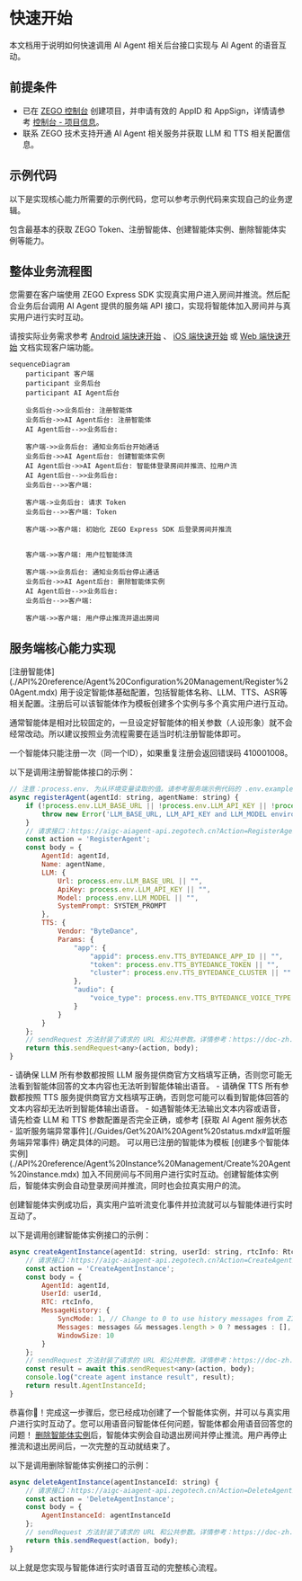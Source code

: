 # 快速开始

本文档用于说明如何快速调用 AI Agent 相关后台接口实现与 AI Agent 的语音互动。

## 前提条件

- 已在 [ZEGO 控制台](https://console.zego.im/) 创建项目，并申请有效的 AppID 和 AppSign，详情请参考 [控制台 - 项目信息](https://doc-zh.zego.im/article/12107)。
- 联系 ZEGO 技术支持开通 AI Agent 相关服务并获取 LLM 和 TTS 相关配置信息。

## 示例代码
以下是实现核心能力所需要的示例代码，您可以参考示例代码来实现自己的业务逻辑。

<CardGroup cols={2}>
<Card title="服务端示例代码"  href="https://github.com/ZEGOCLOUD/ai_agent_quick_start_server" target="_blank">
包含最基本的获取 ZEGO Token、注册智能体、创建智能体实例、删除智能体实例等能力。
</Card>
</CardGroup>

## 整体业务流程图

您需要在客户端使用 ZEGO Express SDK 实现真实用户进入房间并推流。然后配合业务后台调用 AI Agent 提供的服务端 API 接口，实现将智能体加入房间并与真实用户进行实时互动。

请按实际业务需求参考 [Android 端快速开始](/aiagent-android/quick-start) 、 [iOS 端快速开始](/aiagent-ios/quick-start) 或 [Web 端快速开始](/aiagent-web/quick-start) 文档实现客户端功能。

```mermaid
sequenceDiagram
    participant 客户端
    participant 业务后台
    participant AI Agent后台
   
    业务后台->>业务后台: 注册智能体
    业务后台->>AI Agent后台: 注册智能体
    AI Agent后台-->>业务后台: 

    客户端->>业务后台: 通知业务后台开始通话
    业务后台->>AI Agent后台: 创建智能体实例
    AI Agent后台->>AI Agent后台: 智能体登录房间并推流、拉用户流
    AI Agent后台-->>业务后台: 
    业务后台-->>客户端: 
    
    客户端->业务后台: 请求 Token
    业务后台-->>客户端: Token
    
    客户端->>客户端: 初始化 ZEGO Express SDK 后登录房间并推流
    
    
    客户端->>客户端: 用户拉智能体流
    
    客户端->>业务后台: 通知业务后台停止通话
    业务后台->>AI Agent后台: 删除智能体实例
    AI Agent后台-->>业务后台: 
    业务后台-->>客户端: 
    
    客户端->>客户端: 用户停止推流并退出房间
```

## 服务端核心能力实现


<Steps>
<Step title="注册智能体">
[注册智能体](./API%20reference/Agent%20Configuration%20Management/Register%20Agent.mdx) 用于设定智能体基础配置，包括智能体名称、LLM、TTS、ASR等相关配置。注册后可以该智能体作为模板创建多个实例与多个真实用户进行互动。

通常智能体是相对比较固定的，一旦设定好智能体的相关参数（人设形象）就不会经常改动。所以建议按照业务流程需要在适当时机注册智能体即可。

<Note title="说明">一个智能体只能注册一次（同一个ID），如果重复注册会返回错误码 410001008。</Note>

以下是调用注册智能体接口的示例：

```javascript
// 注意：process.env. 为从环境变量读取的值。请参考服务端示例代码的 .env.example 文件。
async registerAgent(agentId: string, agentName: string) {
    if (!process.env.LLM_BASE_URL || !process.env.LLM_API_KEY || !process.env.LLM_MODEL) {
        throw new Error('LLM_BASE_URL, LLM_API_KEY and LLM_MODEL environment variables must be set');
    }
    // 请求接口：https://aigc-aiagent-api.zegotech.cn?Action=RegisterAgent
    const action = 'RegisterAgent';
    const body = {
        AgentId: agentId,
        Name: agentName,
        LLM: {
            Url: process.env.LLM_BASE_URL || "",
            ApiKey: process.env.LLM_API_KEY || "",
            Model: process.env.LLM_MODEL || "",
            SystemPrompt: SYSTEM_PROMPT
        },
        TTS: {
            Vendor: "ByteDance",
            Params: {
                "app": {
                    "appid": process.env.TTS_BYTEDANCE_APP_ID || "",
                    "token": process.env.TTS_BYTEDANCE_TOKEN || "",
                    "cluster": process.env.TTS_BYTEDANCE_CLUSTER || ""
                },
                "audio": {
                    "voice_type": process.env.TTS_BYTEDANCE_VOICE_TYPE || ""
                }
            }
        }
    };
    // sendRequest 方法封装了请求的 URL 和公共参数。详情参考：https://doc-zh.zego.im/aiagent-server/api-reference/accessing-server-apis
    return this.sendRequest<any>(action, body);
}
```

<Note title="说明">
- 请确保 LLM 所有参数都按照 LLM 服务提供商官方文档填写正确，否则您可能无法看到智能体回答的文本内容也无法听到智能体输出语音。
- 请确保 TTS 所有参数都按照 TTS 服务提供商官方文档填写正确，否则您可能可以看到智能体回答的文本内容却无法听到智能体输出语音。
- 如遇智能体无法输出文本内容或语音，请先检查 LLM 和 TTS 参数配置是否完全正确，或参考 [获取 AI Agent 服务状态 - 监听服务端异常事件](./Guides/Get%20AI%20Agent%20status.mdx#监听服务端异常事件) 确定具体的问题。  
</Note>

</Step>
<Step title="创建智能体实例">
可以用已注册的智能体为模板 [创建多个智能体实例](./API%20reference/Agent%20Instance%20Management/Create%20Agent%20instance.mdx) 加入不同房间与不同用户进行实时互动。创建智能体实例后，智能体实例会自动登录房间并推流，同时也会拉真实用户的流。

创建智能体实例成功后，真实用户监听流变化事件并拉流就可以与智能体进行实时互动了。

以下是调用创建智能体实例接口的示例：

```javascript
async createAgentInstance(agentId: string, userId: string, rtcInfo: RtcInfo, messages?: any[]) {
    // 请求接口：https://aigc-aiagent-api.zegotech.cn?Action=CreateAgentInstance
    const action = 'CreateAgentInstance';
    const body = {
        AgentId: agentId,
        UserId: userId,
        RTC: rtcInfo,
        MessageHistory: {
            SyncMode: 1, // Change to 0 to use history messages from ZIM
            Messages: messages && messages.length > 0 ? messages : [],
            WindowSize: 10
        }
    };
    // sendRequest 方法封装了请求的 URL 和公共参数。详情参考：https://doc-zh.zego.im/aiagent-server/api-reference/accessing-server-apis
    const result = await this.sendRequest<any>(action, body);
    console.log("create agent instance result", result);
    return result.AgentInstanceId;
}
```

恭喜你🎉！完成这一步骤后，您已经成功创建了一个智能体实例，并可以与真实用户进行实时互动了。您可以用语音问智能体任何问题，智能体都会用语音回答您的问题！
</Step>
<Step title="删除智能体实例">
[删除智能体实例](./API%20reference/Agent%20Instance%20Management/Delete%20Agent%20instance.mdx)后，智能体实例会自动退出房间并停止推流。用户再停止推流和退出房间后，一次完整的互动就结束了。

以下是调用删除智能体实例接口的示例：

```javascript
async deleteAgentInstance(agentInstanceId: string) {
    // 请求接口：https://aigc-aiagent-api.zegotech.cn?Action=DeleteAgentInstance
    const action = 'DeleteAgentInstance';
    const body = {
        AgentInstanceId: agentInstanceId
    };
    // sendRequest 方法封装了请求的 URL 和公共参数。详情参考：https://doc-zh.zego.im/aiagent-server/api-reference/accessing-server-apis
    return this.sendRequest(action, body);
}
```
</Step>
</Steps>

以上就是您实现与智能体进行实时语音互动的完整核心流程。
